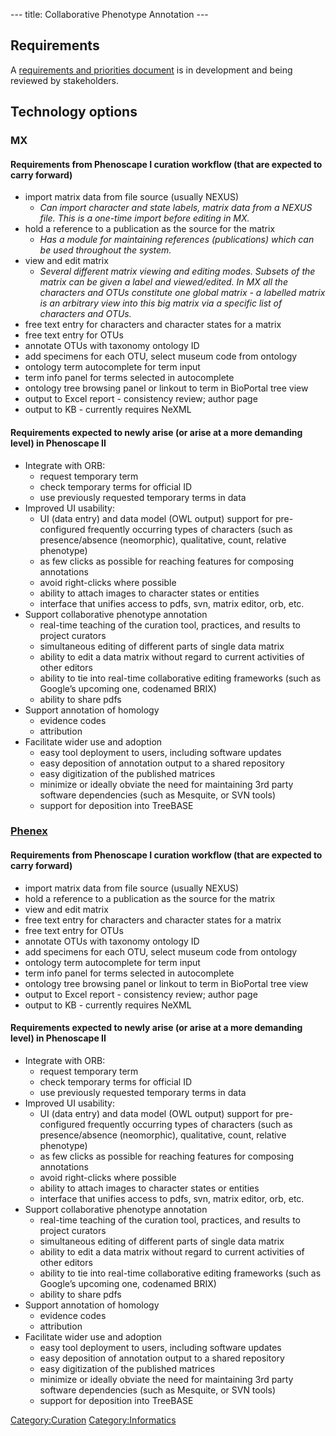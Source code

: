 ---
title: Collaborative Phenotype Annotation
---

== Requirements ==

A [https://docs.google.com/document/pub?id=196B6ggDem43q_RXuONK6s1_ziT-At8m_Jz1nVLJdHEc requirements and priorities document] is in development and being reviewed by stakeholders.

== Technology options ==

=== MX ===
====Requirements from Phenoscape I curation workflow (that are expected to carry forward)====
* import matrix data from file source (usually NEXUS)
** ''Can import character and state labels, matrix data from a NEXUS file. This is a one-time import before editing in MX.''
* hold a reference to a publication as the source for the matrix
** ''Has a module for maintaining references (publications) which can be used throughout the system.''
* view and edit matrix
** ''Several different matrix viewing and editing modes. Subsets of the matrix can be given a label and viewed/edited. In MX all the characters and OTUs constitute one global matrix - a labelled matrix is an arbitrary view into this big matrix via a specific list of characters and OTUs.''
* free text entry for characters and character states for a matrix
* free text entry for OTUs
* annotate OTUs with taxonomy ontology ID
* add specimens for each OTU, select museum code from ontology
* ontology term autocomplete for term input
* term info panel for terms selected in autocomplete
* ontology tree browsing panel or linkout to term in BioPortal tree view
* output to Excel report - consistency review; author page
* output to KB - currently requires NeXML

====Requirements expected to newly arise (or arise at a more demanding level) in Phenoscape II====
* Integrate with ORB:
** request temporary term
** check temporary terms for official ID
** use previously requested temporary terms in data
* Improved UI usability:
** UI (data entry) and data model (OWL output) support for pre-configured frequently occurring types of characters (such as presence/absence (neomorphic), qualitative, count, relative phenotype)
** as few clicks as possible for reaching features for composing annotations
** avoid right-clicks where possible
** ability to attach images to character states or entities
** interface that unifies access to pdfs, svn, matrix editor, orb, etc.
* Support collaborative phenotype annotation
** real-time teaching of the curation tool, practices, and results to project curators
** simultaneous editing of different parts of single data matrix
** ability to edit a data matrix without regard to current activities of other editors
** ability to tie into real-time collaborative editing frameworks (such as Google’s upcoming one, codenamed BRIX)
** ability to share pdfs
* Support annotation of homology
** evidence codes
** attribution
* Facilitate wider use and adoption
** easy tool deployment to users, including software updates
** easy deposition of annotation output to a shared repository
** easy digitization of the published matrices
** minimize or ideally obviate the need for maintaining 3rd party software dependencies (such as Mesquite, or SVN tools)
** support for deposition into TreeBASE

=== [[Phenex]] ===
====Requirements from Phenoscape I curation workflow (that are expected to carry forward)====
* import matrix data from file source (usually NEXUS)
* hold a reference to a publication as the source for the matrix
* view and edit matrix
* free text entry for characters and character states for a matrix
* free text entry for OTUs
* annotate OTUs with taxonomy ontology ID
* add specimens for each OTU, select museum code from ontology
* ontology term autocomplete for term input
* term info panel for terms selected in autocomplete
* ontology tree browsing panel or linkout to term in BioPortal tree view
* output to Excel report - consistency review; author page
* output to KB - currently requires NeXML

====Requirements expected to newly arise (or arise at a more demanding level) in Phenoscape II====
* Integrate with ORB:
** request temporary term
** check temporary terms for official ID
** use previously requested temporary terms in data
* Improved UI usability:
** UI (data entry) and data model (OWL output) support for pre-configured frequently occurring types of characters (such as presence/absence (neomorphic), qualitative, count, relative phenotype)
** as few clicks as possible for reaching features for composing annotations
** avoid right-clicks where possible
** ability to attach images to character states or entities
** interface that unifies access to pdfs, svn, matrix editor, orb, etc.
* Support collaborative phenotype annotation
** real-time teaching of the curation tool, practices, and results to project curators
** simultaneous editing of different parts of single data matrix
** ability to edit a data matrix without regard to current activities of other editors
** ability to tie into real-time collaborative editing frameworks (such as Google’s upcoming one, codenamed BRIX)
** ability to share pdfs
* Support annotation of homology
** evidence codes
** attribution
* Facilitate wider use and adoption
** easy tool deployment to users, including software updates
** easy deposition of annotation output to a shared repository
** easy digitization of the published matrices
** minimize or ideally obviate the need for maintaining 3rd party software dependencies (such as Mesquite, or SVN tools)
** support for deposition into TreeBASE

[[Category:Curation]]
[[Category:Informatics]]